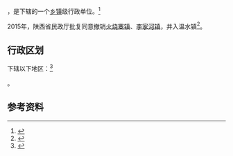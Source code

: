 {{中国乡级行政区|61/03/27/106/000}}

'''{{PAGENAMEBASE}}'''，是{{PRC admin/fullname|61/03/27/106/000|3}}下辖的一个[[乡镇|乡镇]]级行政单位。<ref>{{PRC admin/ref sgc|{{PRC admin/parent|61/03/27/106/000}}}}</ref>

2015年，陕西省民政厅批复同意撤销[[火烧寨镇|火烧寨镇]]、[[李家河镇|李家河镇]]，并入温水镇<ref>{{Cite web |url=http://news.xinhuanet.com/local/2015-06/28/c_127959075.htm |title=陕西省民政厅关于陕西省乡镇行政区划调整的公告 |accessdate=2017-09-13 |archive-date=2017-09-13 |archive-url=https://web.archive.org/web/20170913183916/http://news.xinhuanet.com/local/2015-06/28/c_127959075.htm |dead-url=no }}</ref>。

== 行政区划 ==

{{PAGENAMEBASE}}下辖以下地区：<ref>{{PRC admin/ref sgc|61/03/27/106/000}}</ref>

{{PRC admin/children|61/03/27/106/000}}。

== 参考资料 ==

{{reflist}}

{{行政区划小作品}}
{{PRC admin/navcat|61/03/27/106/000}}